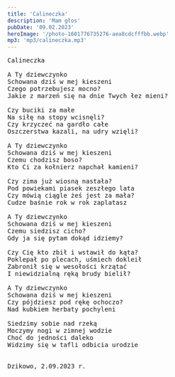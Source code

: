 ```yaml
---
title: 'Calineczka'
description: 'Mam głos'
pubDate: '09.02.2023'
heroImage: '/photo-1601776735276-aea8cdcfffbb.webp'
mp3: 'mp3/calineczka.mp3'
---
```

<pre>
Calineczka

A Ty dziewczynko           
Schowana dziś w mej kieszeni
Czego potrzebujesz mocno?
Jakie z marzeń się na dnie Twych łez mieni?

Czy buciki za małe 
Na siłę na stopy wcisnęli?
Czy krzyczeć na gardło całe
Oszczerstwa kazali, na udry wzięli?

A Ty dziewczynko 
Schowana dziś w mej kieszeni
Czemu chodzisz boso?
Kto Ci za kołnierz napchał kamieni?

Czy zima już wiosną nastała?
Pod powiekami piasek zeszłego lata
Czy mówią ciągle żeś jest za mała?
Cudze baśnie rok w rok zaplatasz

A Ty dziewczynko 
Schowana dziś w mej kieszeni
Czemu siedzisz cicho?
Gdy ja się pytam dokąd idziemy?

Czy Cię kto zbił i wstawił do kąta?
Poklepał po plecach, uśmiech dokleił
Zabronił się w wesołości krzątać
I niewidzialną ręką brudy bielił?

A Ty dziewczynko
Schowana dziś w mej kieszeni
Czy pójdziesz pod rękę ochoczo?
Nad kubkiem herbaty pochyleni

Siedzimy sobie nad rzeką
Moczymy nogi w zimnej wodzie
Choć do jedności daleko
Widzimy się w tafli odbicia urodzie


Dzikowo, 2.09.2023 r.

</pre>
